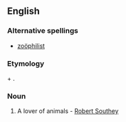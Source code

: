 ==English==
===Alternative spellings===
* [[zoöphilist]]
===Etymology===
{{etyl|grc}} {{term|sc=polytonic|ζῷον|tr=zōion||animal|lang=grc}} + {{term|sc=polytonic|φίλος|tr=philos||loving|lang=grc}}.

===Noun===
{{en-noun}}

# A lover of animals - [[w:Robert Southey|Robert Southey]]